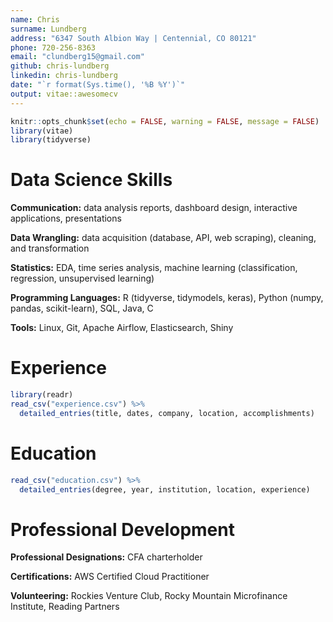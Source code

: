 ```yaml
---
name: Chris
surname: Lundberg
address: "6347 South Albion Way | Centennial, CO 80121"
phone: 720-256-8363
email: "clundberg15@gmail.com"
github: chris-lundberg
linkedin: chris-lundberg
date: "`r format(Sys.time(), '%B %Y')`"
output: vitae::awesomecv
---
```


```r
knitr::opts_chunk$set(echo = FALSE, warning = FALSE, message = FALSE) 
library(vitae)
library(tidyverse)
```

# Data Science Skills
**Communication:** data analysis reports, dashboard design, interactive applications, presentations

**Data Wrangling:** data acquisition (database, API, web scraping), cleaning, and transformation 

**Statistics:** EDA, time series analysis, machine learning (classification, regression, unsupervised learning)

**Programming Languages:** R (tidyverse, tidymodels, keras), Python (numpy, pandas, scikit-learn), SQL, Java, C

**Tools:** Linux, Git, Apache Airflow, Elasticsearch, Shiny

# Experience

```r
library(readr)
read_csv("experience.csv") %>% 
  detailed_entries(title, dates, company, location, accomplishments)
```

# Education

```r
read_csv("education.csv") %>% 
  detailed_entries(degree, year, institution, location, experience)
```

# Professional Development
 
**Professional Designations:** CFA charterholder

**Certifications:** AWS Certified Cloud Practitioner

**Volunteering:** Rockies Venture Club, Rocky Mountain Microfinance Institute, Reading Partners








